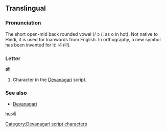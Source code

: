 ==Translingual==

===Pronunciation===
The short open-mid back rounded vowel (/ ɔ /: as o in hot). Not native to Hindi, it is used for loanwords from English. In orthography, a new symbol has been invented for it: ऑ (पॉ). 

===Letter===
'''ऑ'''

# Character in the [[Devanagari]] script.

===See also===
* [[w:Devanagari|Devanagari]]

[[Category:Devanagari script characters]]

[[hu:ऑ]]